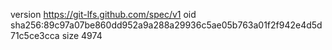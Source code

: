 version https://git-lfs.github.com/spec/v1
oid sha256:89c97a07be860dd952a9a288a29936c5ae05b763a01f2f942e4d5d71c5ce3cca
size 4974
